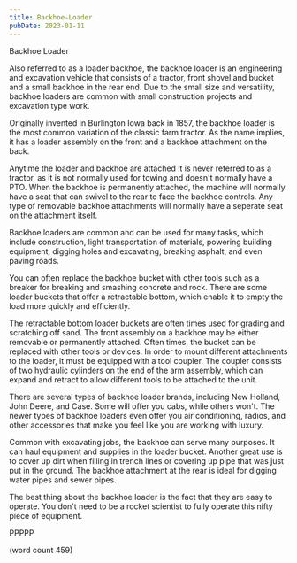 ```yaml
---
title: Backhoe-Loader
pubDate: 2023-01-11
---
```


Backhoe Loader

Also referred to as a loader backhoe, the backhoe
loader is an engineering and excavation vehicle that
consists of a tractor, front shovel and bucket and
a small backhoe in the rear end.  Due to the small
size and versatility, backhoe loaders are common
with small construction projects and excavation type
work.

Originally invented in Burlington Iowa back in 1857,
the backhoe loader is the most common variation of
the classic farm tractor.  As the name implies, it
has a loader assembly on the front and a backhoe
attachment on the back.  

Anytime the loader and backhoe are attached it is 
never referred to as a tractor, as it is not normally
used for towing and doesn't normally have a PTO.
When the backhoe is permanently attached, the 
machine will normally have a seat that can swivel
to the rear to face the backhoe controls.  Any type
of removable backhoe attachments will normally have
a seperate seat on the attachment itself.

Backhoe loaders are common and can be used for many
tasks, which include construction, light transportation
of materials, powering building equipment, digging
holes and excavating, breaking asphalt, and even
paving roads.

You can often replace the backhoe bucket with 
other tools such as a breaker for breaking and
smashing concrete and rock.  There are some loader
buckets that offer a retractable bottom, which
enable it to empty the load more quickly and
efficiently. 

The retractable bottom loader buckets are often
times used for grading and scratching off sand.
The front assembly on a backhoe may be either 
removable or permanently attached.  Often times,
the bucket can be replaced with other tools or
devices.  In order to mount different attachments
to the loader, it must be equipped with a tool 
coupler.  The coupler consists of two hydraulic
cylinders on the end of the arm assembly, which
can expand and retract to allow different tools to
be attached to the unit.

There are several types of backhoe loader brands,
including New Holland, John Deere, and Case.  Some
will offer you cabs, while others won't.  The 
newer types of backhoe loaders even offer you air
conditioning, radios, and other accessories that
make you feel like you are working with luxury.

Common with excavating jobs, the backhoe can serve
many purposes.  It can haul equipment and supplies 
in the loader bucket.  Another great use is to cover
up dirt when filling in trench lines or covering
up pipe that was just put in the ground.  The
backhoe attachment at the rear is ideal for digging
water pipes and sewer pipes.

The best thing about the backhoe loader is the
fact that they are easy to operate.  You don't 
need to be a rocket scientist to fully operate this
nifty piece of equipment.

PPPPP

(word count 459)